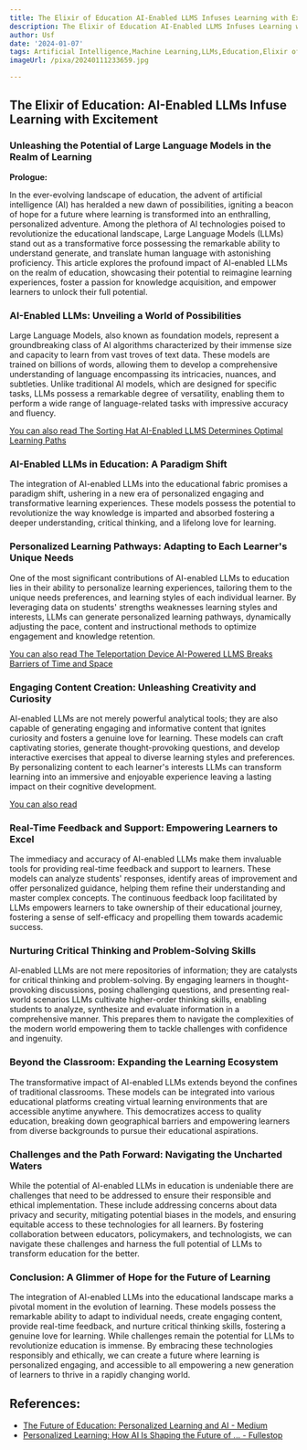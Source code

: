 ```yaml
---
title: The Elixir of Education AI-Enabled LLMS Infuses Learning with Excitement
description: The Elixir of Education AI-Enabled LLMS Infuses Learning with Excitement
author: Usf
date: '2024-01-07'
tags: Artificial Intelligence,Machine Learning,LLMs,Education,Elixir of Education,Learning,Excitement
imageUrl: /pixa/20240111233659.jpg

---
```

## The Elixir of Education: AI-Enabled  LLMs Infuse Learning with Excitement

### Unleashing the Potential of Large  Language Models in the Realm of Learning

**Prologue:**

In the ever-evolving landscape of  education, the advent of artificial intelligence (AI)  has  heralded a new dawn of possibilities, igniting  a beacon of hope for a future where learning is transformed  into an enthralling, personalized adventure. Among the plethora of AI technologies poised to revolutionize the educational landscape, Large Language Models (LLMs) stand out as a transformative force possessing the remarkable ability to understand  generate, and  translate human language  with astonishing proficiency. This article explores the profound impact of AI-enabled LLMs on the realm  of education, showcasing their potential to reimagine learning experiences, foster a passion for knowledge  acquisition, and empower learners to unlock their  full  potential.

### AI-Enabled  LLMs: Unveiling a World of Possibilities

Large  Language Models, also known as foundation models, represent a groundbreaking class of AI  algorithms characterized by their immense size and capacity to learn  from vast troves of  text  data.  These models are trained on billions of words, allowing them to develop a comprehensive understanding of language encompassing its intricacies, nuances,  and subtleties.  Unlike traditional AI models,  which are designed for specific  tasks, LLMs possess a  remarkable degree of versatility, enabling them to  perform a wide range of language-related tasks with impressive accuracy and fluency.

[You can  also read The Sorting Hat AI-Enabled  LLMS Determines Optimal  Learning Paths](The%20Sorting%20Hat%20AI-Enabled%20LLMS%20Determines%20Optimal%20Learning%20Paths)


### AI-Enabled LLMs in  Education: A Paradigm Shift

The integration of AI-enabled LLMs into the educational fabric promises a paradigm shift,  ushering in a new  era of personalized engaging and transformative  learning experiences. These models possess the potential to revolutionize the way knowledge is imparted and  absorbed fostering a deeper understanding, critical thinking, and a lifelong love for learning.

### Personalized  Learning Pathways: Adapting to  Each Learner's Unique Needs

One of the most significant contributions of AI-enabled  LLMs to education lies in their ability to personalize learning experiences, tailoring them to the unique needs preferences, and learning styles of each individual learner. By leveraging data  on students' strengths  weaknesses learning styles and  interests, LLMs can generate personalized learning pathways, dynamically adjusting the  pace,  content and instructional methods to optimize engagement and  knowledge retention.

[You can  also read  The Teleportation Device AI-Powered LLMS Breaks Barriers of Time and Space](The%20Teleportation%20Device%20AI-Powered%20LLMS%20Breaks%20Barriers%20of%20Time%20and%20Space)


### Engaging Content Creation: Unleashing Creativity and Curiosity

AI-enabled LLMs are not merely powerful analytical tools; they are also capable of generating engaging and  informative content that ignites curiosity and fosters a genuine love for learning. These models can craft  captivating stories, generate thought-provoking questions, and develop interactive exercises that appeal to diverse learning styles and preferences. By  personalizing content to each learner's  interests LLMs can transform learning into an immersive and enjoyable experience leaving a lasting impact on their cognitive development.

[You can also read ]()


### Real-Time Feedback  and Support: Empowering  Learners to Excel

The immediacy and accuracy of AI-enabled LLMs make  them invaluable tools for providing real-time feedback  and support to learners. These models can analyze students' responses, identify areas of improvement and offer personalized guidance, helping them refine their  understanding and master complex concepts. The continuous feedback loop facilitated by LLMs  empowers learners  to take ownership of their  educational journey, fostering a sense of self-efficacy and propelling them towards academic success.

### Nurturing Critical Thinking and Problem-Solving Skills

AI-enabled LLMs are not mere repositories of information; they are catalysts for critical thinking and  problem-solving. By engaging learners in thought-provoking discussions,  posing challenging questions, and presenting real-world scenarios LLMs cultivate higher-order thinking skills, enabling students to analyze, synthesize and evaluate  information in a comprehensive manner. This prepares them to navigate the complexities of the modern world empowering them to tackle challenges with confidence and ingenuity.

###  Beyond the Classroom:  Expanding the Learning Ecosystem

The transformative impact of AI-enabled LLMs extends beyond the confines of traditional  classrooms. These models can be integrated into various educational platforms creating virtual learning environments that are accessible  anytime anywhere. This  democratizes access to quality education, breaking down geographical barriers and empowering learners from diverse backgrounds to pursue their educational  aspirations.

### Challenges and the  Path Forward: Navigating the  Uncharted Waters

While the potential of AI-enabled LLMs in education  is undeniable there are challenges that need to be addressed to ensure  their  responsible and ethical implementation. These include addressing concerns about data privacy and security, mitigating potential biases in the models, and ensuring equitable access to these technologies for all learners. By fostering collaboration between educators, policymakers, and technologists, we can  navigate these challenges and harness the full potential of LLMs to transform education for the better.

### Conclusion: A Glimmer of Hope for the Future of Learning

The integration of AI-enabled LLMs into the educational landscape marks a pivotal moment in  the evolution of  learning. These  models possess the remarkable ability to adapt to individual needs, create engaging content, provide  real-time  feedback, and nurture  critical thinking skills, fostering a  genuine  love for learning. While challenges remain the  potential for LLMs to revolutionize education is immense. By embracing these technologies responsibly  and ethically, we can create a future where learning is personalized engaging, and accessible to all empowering a new generation of learners to thrive  in a rapidly changing world.

## References:
- [The Future of Education: Personalized Learning and AI - Medium](https://medium.com/@keithstone1954/the-future-of-education-personalized-learning-and-ai-8085dfb52af2)
- [Personalized Learning: How AI Is Shaping the Future of ... - Fullestop](https://www.fullestop.com/blog/personalized-learning-how-ai-is-shaping-the-future-of-education)
